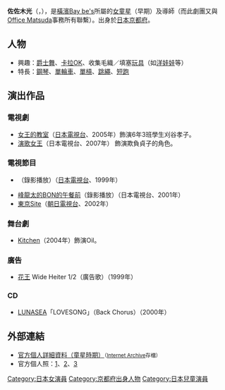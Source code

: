 {{藝人
| 類型 = 女演員
| 圖片 = 
| 原名 = {{lang|ja|佐々木 ひかり}}
| 國籍 = [[日本|日本]]
| 出生日期 = {{Birth date and age|1993|1|13}}
| 出生地點 = 日本[[京都府|京都府]]
| 官方網站 = {{Official|http://www.office-matsuda.net/bay-bes/pro/sasakihikari.jpg}}
}}
{{Japanese|japanese=佐々木 ひかり|kana=ささき ひかり|romaji=Sasaki Hikari}}
'''佐佐木光'''（{{lang-ja|佐々木 ひかり}}，{{bd|1993年|1月13日|catIdx=Sasaki, Hikari}}），是[[橫濱Bay_be's|橫濱Bay be's]]所屬的[[童星|女童星]]（早期）及導師（而此劇團又與[[Office_Matsuda|Office Matsuda]]事務所有聯繫）。出身於[[日本|日本]][[京都府|京都府]]。

==人物==
* 興趣：[[爵士舞|爵士舞]]、[[卡拉OK|卡拉OK]]、收集毛織／填塞[[玩具|玩具]]（如[[洋娃娃|洋娃娃]]等）
* 特長：[[鋼琴|鋼琴]]、[[單輪車|單輪車]]、[[單槓|單槓]]、[[跳繩|跳繩]]、[[短跑|短跑]]

==演出作品==
===電視劇===
* [[女王的教室|女王的教室]]（[[日本電視台|日本電視台]]、2005年）飾演6年3班學生刈谷孝子。
* [[演歌女王|演歌女王]]（日本電視台、2007年） 飾演欺負貞子的角色。

===電視節目===
* {{lang|ja|[[おもいッきりテレビ|おもいッきりテレビ]]}}（錄影播放）（[[日本電視台|日本電視台]]、1999年）
* [[峰龍太的BON的午餐前|峰龍太的BON的午餐前]]（錄影播放）（日本電視台、2001年）
* [[東京Site|東京Site]]（[[朝日電視台|朝日電視台]]、2002年）

===舞台劇===
* [[Kitchen_(舞台劇)|Kitchen]]（2004年）飾演Oil。

===廣告===
* [[花王|花王]] Wide Heiter 1/2（廣告歌）（1999年）

===CD===
* [[LUNASEA|LUNASEA]]「LOVESONG」（Back Chorus）（2000年）

==外部連結==
* [https://web.archive.org/web/20070927015059/http://www.office-matsuda.net/bay-bes/pro/sasakihikari.jpg 官方個人詳細資料（童星時期）]<small>（[[Internet_Archive|Internet Archive]]存檔）</small>
* 官方個人照：[http://www.bay-bes.com/junior/member_img/image05.jpg 1]{{dead link|date=2017年11月 |bot=InternetArchiveBot |fix-attempted=yes }}、[https://web.archive.org/web/20130329054127/http://www.bay-bes.com/member/member_img/image14.jpg 2]、[http://www.bay-bes.com/junior/member_img/image191.jpg 3]{{dead link|date=2017年11月 |bot=InternetArchiveBot |fix-attempted=yes }}

{{Japan-enter-bio-stub}}

{{DEFAULTSORT:Sasaki, Hikari}}
[[Category:日本女演員|Category:日本女演員]]
[[Category:京都府出身人物|Category:京都府出身人物]]
[[Category:日本兒童演員|Category:日本兒童演員]]
